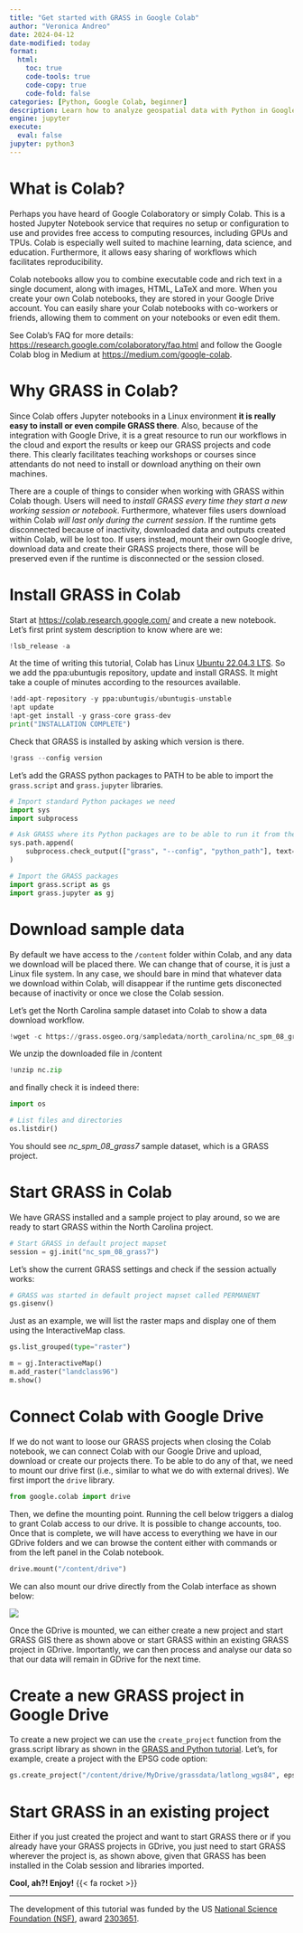 ```yaml
---
title: "Get started with GRASS in Google Colab"
author: "Veronica Andreo"
date: 2024-04-12
date-modified: today
format: 
  html:
    toc: true
    code-tools: true
    code-copy: true
    code-fold: false
categories: [Python, Google Colab, beginner]
description: Learn how to analyze geospatial data with Python in Google Colab.
engine: jupyter
execute: 
  eval: false
jupyter: python3
---
```


# What is Colab?

Perhaps you have heard of Google Colaboratory or simply Colab. This is a hosted
Jupyter Notebook service that requires no setup or configuration to use and 
provides free access to computing resources, including GPUs and TPUs. 
Colab is especially well suited to machine learning, data science, and education.
Furthermore, it allows easy sharing of workflows which facilitates reproducibility.

Colab notebooks allow you to combine executable code and rich text in a single 
document, along with images, HTML, LaTeX and more. When you create your own 
Colab notebooks, they are stored in your Google Drive account. You can easily 
share your Colab notebooks with co-workers or friends, allowing them to comment
on your notebooks or even edit them. 

::: {.callout-note}
See Colab's FAQ for more details: <https://research.google.com/colaboratory/faq.html>
and follow the Google Colab blog in Medium at <https://medium.com/google-colab>.
:::

# Why GRASS in Colab?

Since Colab offers Jupyter notebooks in a Linux environment 
**it is really easy to install or even compile GRASS there**. 
Also, because of the integration with Google Drive, it is a great resource to 
run our workflows in the cloud and export the results or keep our GRASS 
projects and code there. This clearly facilitates teaching workshops or courses
since attendants do not need to install or download anything on their own 
machines. 

There are a couple of things to consider when working with GRASS within
Colab though. Users will need to 
*install GRASS every time they start a new working session or notebook*. 
Furthermore, whatever files users download within Colab 
*will last only during the current session*. 
If the runtime gets disconnected because of inactivity, downloaded data and
outputs created within Colab, will be lost too. 
If users instead, mount their own Google drive, download data and create their 
GRASS projects there, those will be preserved even if the runtime is 
disconnected or the session closed.

# Install GRASS in Colab

Start at <https://colab.research.google.com/> and create a new notebook. Let's first print system description to know where are we:

```python
!lsb_release -a
```

At the time of writing this tutorial, Colab has Linux 
[Ubuntu 22.04.3 LTS](https://medium.com/google-colab/colab-updated-to-ubuntu-22-04-lts-709a91555b3c). 
So we add the ppa:ubuntugis repository, update and install GRASS. It might 
take a couple of minutes according to the resources available.

```python
!add-apt-repository -y ppa:ubuntugis/ubuntugis-unstable
!apt update
!apt-get install -y grass-core grass-dev
print("INSTALLATION COMPLETE")
```

Check that GRASS is installed by asking which version is there. 

```python
!grass --config version
```

Let's add the GRASS python packages to PATH to be able to import the
`grass.script` and `grass.jupyter` libraries.

```python
# Import standard Python packages we need
import sys
import subprocess

# Ask GRASS where its Python packages are to be able to run it from the notebook
sys.path.append(
    subprocess.check_output(["grass", "--config", "python_path"], text=True).strip()
)
```

```python
# Import the GRASS packages
import grass.script as gs
import grass.jupyter as gj
```

# Download sample data

By default we have access to the `/content` folder within Colab, and any data we 
download will be placed there. We can change that of course, it is just a Linux
file system. In any case, we should bare in mind that whatever data we download 
within Colab, will disappear if the runtime gets disconected because of inactivity
or once we close the Colab session. 

Let's get the North Carolina sample dataset into Colab to show a data 
download workflow.

```python
!wget -c https://grass.osgeo.org/sampledata/north_carolina/nc_spm_08_grass7.zip -O nc.zip
```

We unzip the downloaded file in /content

```python
!unzip nc.zip
```

and finally check it is indeed there:

```python
import os

# List files and directories
os.listdir()
```

You should see *nc_spm_08_grass7* sample dataset, which is a GRASS project.

# Start GRASS in Colab

We have GRASS installed and a sample project to play around, so we are ready
to start GRASS within the North Carolina project.

```python
# Start GRASS in default project mapset
session = gj.init("nc_spm_08_grass7")
```

Let's show the current GRASS settings and check if the session actually
works:

```python
# GRASS was started in default project mapset called PERMANENT
gs.gisenv()
```

Just as an example, we will list the raster maps and display one of them using 
the InteractiveMap class.

```python
gs.list_grouped(type="raster")
```

```python
m = gj.InteractiveMap()
m.add_raster("landclass96")
m.show()
```

# Connect Colab with Google Drive

If we do not want to loose our GRASS projects when closing the Colab notebook, 
we can connect Colab with our Google Drive and upload, download or create our 
projects there. To be able to do any of that, we need to mount our drive first
(i.e., similar to what we do with external drives). 
We first import the `drive` library.

```python
from google.colab import drive 
```

Then, we define the mounting point. Running the cell below triggers a dialog to 
grant Colab access to our drive. It is possible to change accounts, too. Once
that is complete, we will have access to everything we have in our GDrive folders
and we can browse the content either with commands or from the left panel in
the Colab notebook.

```python
drive.mount("/content/drive")
```

We can also mount our drive directly from the Colab interface as shown below: 

![](images/colab_mount_gdrive.png){.preview-image}

Once the GDrive is mounted, we can either create a new project and start GRASS
GIS there as shown above or start GRASS within an existing GRASS project in
GDrive. Importantly, we can then process and analyse our data so that our data
will remain in GDrive for the next time.

# Create a new GRASS project in Google Drive

To create a new project we can use the `create_project` function from the 
grass.script library as shown in the 
[GRASS and Python tutorial](). 
Let's, for example, create a project with the EPSG code option:

```python
gs.create_project("/content/drive/MyDrive/grassdata/latlong_wgs84", epsg="4326")
```

# Start GRASS in an existing project

Either if you just created the project and want to start GRASS there or if 
you already have your GRASS projects in GDrive, you just need to start GRASS 
wherever the project is, as shown above, given that GRASS has been 
installed in the Colab session and libraries imported.

**Cool, ah?! Enjoy!** {{< fa rocket >}}


***

:::{.smaller}
The development of this tutorial was funded by the US 
[National Science Foundation (NSF)](https://www.nsf.gov/), 
award [2303651](https://www.nsf.gov/awardsearch/showAward?AWD_ID=2303651).
:::
